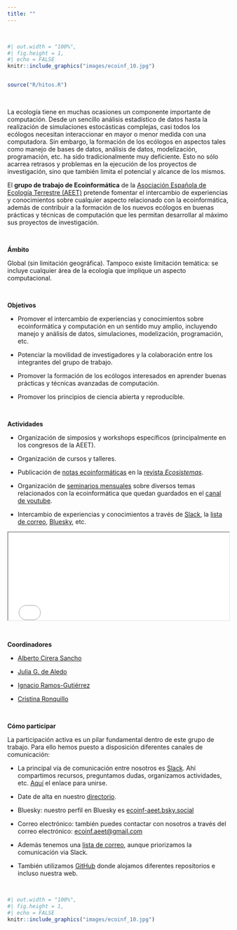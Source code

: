 ```yaml
---
title: ""
---
```


<br>

```r
#| out.width = "100%",
#| fig.height = 1,
#| echo = FALSE
knitr::include_graphics("images/ecoinf_10.jpg")


source("R/hitos.R")
```

<br>

La ecología tiene en muchas ocasiones un componente importante de computación. Desde un sencillo análisis estadístico de datos hasta la realización de simulaciones estocásticas complejas, casi todos los ecólogos necesitan interaccionar en mayor o menor medida con una computadora. Sin embargo, la formación de los ecólogos en aspectos tales como manejo de bases de datos, análisis de datos, modelización, programación, etc. ha sido tradicionalmente muy deficiente. Esto no sólo acarrea retrasos y problemas en la ejecución de los proyectos de investigación, sino que también limita el potencial y alcance de los mismos.

El **grupo de trabajo de Ecoinformática** de la [Asociación Española de Ecología Terrestre (AEET)](https://www.aeet.org/es/) pretende fomentar el intercambio de experiencias y conocimientos sobre cualquier aspecto relacionado con la ecoinformática, además de contribuir a la formación de los nuevos ecólogos en buenas prácticas y técnicas de computación que les permitan desarrollar al máximo sus proyectos de investigación.

<br>

**Ámbito**

Global (sin limitación geográfica). Tampoco existe limitación temática: se incluye cualquier área de la ecología que implique un aspecto computacional.

<br>

**Objetivos**

-   Promover el intercambio de experiencias y conocimientos sobre ecoinformática y computación en un sentido muy amplio, incluyendo manejo y análisis de datos, simulaciones, modelización, programación, etc.

-   Potenciar la movilidad de investigadores y la colaboración entre los integrantes del grupo de trabajo.

-   Promover la formación de los ecólogos interesados en aprender buenas prácticas y técnicas avanzadas de computación.

-   Promover los principios de ciencia abierta y reproducible.

<br>

**Actividades**

-   Organización de simposios y workshops específicos (principalmente en los congresos de la AEET).

-   Organización de cursos y talleres.

-   Publicación de [notas ecoinformáticas](notas-ecoinformaticas.html) en la [revista *Ecosistemas*](https://www.revistaecosistemas.net/index.php/ecosistemas).

-   Organización de [seminarios mensuales](seminarios.html) sobre diversos temas relacionados con la ecoinformática que quedan guardados en el [canal de youtube](https://www.youtube.com/@ecoinformaticaaeet6681).

-   Intercambio de experiencias y conocimientos a través de [Slack](https://ecoinformatica-aeet.slack.com), la [lista de correo](https://groups.google.com/forum/#!forum/ecoinformatica_aeet), [Bluesky](https://bsky.app/profile/ecoinf-aeet.bsky.social), etc.

<iframe src="images/clickable_plot_horizontal.html" width="100%" height="200px">

</iframe>

<br>

**Coordinadores**

-   [Alberto Cirera Sancho](mailto:acirera@ipe.csic.es)

-   [Julia G. de Aledo](mailto:juliagdealedo@gmail.com)

-   [Ignacio Ramos-Gutiérrez](mailto:ig.ramosgutierrez@gmail.com)

-   [Cristina Ronquillo](mailto:cristinaronquillo@mncn.csic.es)

<br>

**Cómo participar**

La participación activa es un pilar fundamental dentro de este grupo de trabajo. Para ello hemos puesto a disposición diferentes canales de comunicación:

-   La principal vía de comunicación entre nosotros es [Slack](https://ecoinformatica-aeet.slack.com). Ahí compartimos recursos, preguntamos dudas, organizamos actividades, etc. [Aquí](https://join.slack.com/t/ecoinformatica-aeet/shared_invite/zt-11i2zvqwl-JJsoiJAf64ee5nzjCip~LA) el enlace para unirse.

-   Date de alta en nuestro [directorio](miembros.html).

-   Bluesky: nuestro perfil en Bluesky es [ecoinf-aeet.bsky.social](https://bsky.app/profile/ecoinf-aeet.bsky.social)

-   Correo electrónico: también puedes contactar con nosotros a través del correo electrónico: [ecoinf.aeet\@gmail.com](mailto:ecoinf.aeet@gmail.com){.email}

-   Además tenemos una [lista de correo](https://groups.google.com/forum/#!forum/ecoinformatica_aeet), aunque priorizamos la comunicación via Slack.

-   También utilizamos [GitHub](https://github.com/ecoinfaeet) donde alojamos diferentes repositorios e incluso nuestra web.

<br>

```r
#| out.width = "100%",
#| fig.height = 1,
#| echo = FALSE
knitr::include_graphics("images/ecoinf_10.jpg")
```

